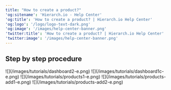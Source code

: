 ```yaml
---
title: "How to create a product?"
'og:sitename': 'Hierarch.io - Help Center'
'og:title': 'How to create a product? | Hierarch.io Help Center'
'og:logo': '/logo/logo-text-dark.png'
'og:image': '/images/help-center-banner.png'
'twitter:title': 'How to create a product? | Hierarch.io Help Center'
'twitter:image': '/images/help-center-banner.png'
---
```


## Step by step procedure

<Steps>
  <Step title="Go to &#x22;Dashboard&#x22;">
    ![](/images/tutorials/dashboard2-e.png)
  </Step>

  <Step title="Click your &#x22;company name&#x22;">
    ![](/images/tutorials/dashboard1c-e.png)
  </Step>

  <Step title="Click &#x22;Management > Products&#x22; from the sidebar.">
    ![](/images/tutorials/products1-e.png)
  </Step>

  <Step title="Click the &#x22;Add&#x22; button.">
    ![](/images/tutorials/products-add1-e.png)
  </Step>

  <Step title="Fill up the fields, then hit &#x22;Save&#x22;.">
    ![](/images/tutorials/products-add2-e.png)
  </Step>
</Steps>